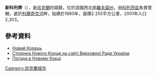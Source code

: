 {{coord|50|36|40|N|27|8|57|E|scale:100000|display=title}}

'''新科列齊'''（{{lang-uk|Новий Корець}}），是[[烏克蘭|烏克蘭]]的城鎮，位於該國西北部[[羅夫諾州|羅夫諾州]]，由[[科列茨區|科列茨區]]負責管轄，處於[[科爾奇克河_(斯盧奇河支流)|科爾奇克河]]畔，始建於1880年，面積2.255平方公里，2001年人口2,303。

==參考資料==
*[http://w1.c1.rada.gov.ua/pls/z7503/A005?rdat1=03.04.2014&rf7571=27761 Новий Корець]
* [http://gska2.rada.gov.ua/pls/z7502/A005?rdat1=16.02.2009&rf7571=27761 Сторінка Нового Корця на сайті Верховної Ради України]{{dead link|date=2018年3月 |bot=InternetArchiveBot |fix-attempted=yes }}
* [http://weather.in.ua/ua/rovenskaja/17271 Погода в Новому Корці] {{Wayback|url=http://weather.in.ua/ua/rovenskaja/17271 |date=20200815083801 }}

{{Ukraine-geo-stub}}
[[Category:烏克蘭城市|Category:烏克蘭城市]]